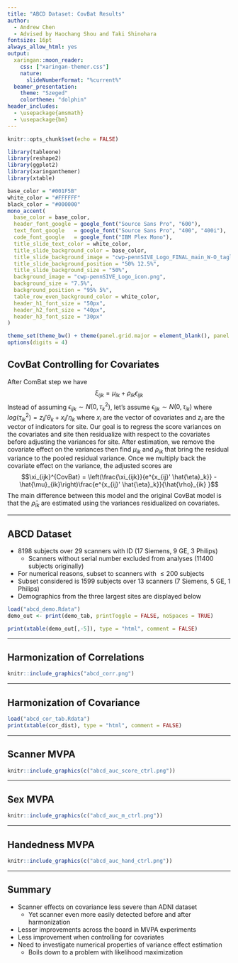 ```yaml
---
title: "ABCD Dataset: CovBat Results"
author:
  - Andrew Chen
  - Advised by Haochang Shou and Taki Shinohara
fontsize: 16pt
always_allow_html: yes
output:
  xaringan::moon_reader:
    css: ["xaringan-themer.css"]
    nature:
      slideNumberFormat: "%current%"
  beamer_presentation:
    theme: "Szeged"
    colortheme: "dolphin"
header_includes: 
  - \usepackage{amsmath}
  - \usepackage{bm}
---
```


```r
knitr::opts_chunk$set(echo = FALSE)

library(tableone)
library(reshape2)
library(ggplot2)
library(xaringanthemer)
library(xtable)

base_color = "#001F5B"
white_color = "#FFFFFF"
black_color = "#000000"
mono_accent(
  base_color = base_color,
  header_font_google = google_font("Source Sans Pro", "600"),
  text_font_google   = google_font("Source Sans Pro", "400", "400i"),
  code_font_google   = google_font("IBM Plex Mono"),
  title_slide_text_color = white_color,
  title_slide_background_color = base_color,
  title_slide_background_image = "cwp-pennSIVE_Logo_FINAL_main_W-O_tagline_horizontal-04.png",
  title_slide_background_position = "50% 12.5%",
  title_slide_background_size = "50%",
  background_image = "cwp-pennSIVE_Logo_icon.png",
  background_size = "7.5%",
  background_position = "95% 5%",
  table_row_even_background_color = white_color,
  header_h1_font_size = "50px",
  header_h2_font_size = "40px", 
  header_h3_font_size = "30px"
)

theme_set(theme_bw() + theme(panel.grid.major = element_blank(), panel.grid.minor = element_blank()))
options(digits = 4)
```

## CovBat Controlling for Covariates
After ComBat step we have
$$\xi_{ijk} = \mu_{ik} + \rho_{ik} \epsilon_{ijk}$$
Instead of assuming $\epsilon_{ijk} \sim N(0, \tau_{k}^2)$, let's assume $\epsilon_{ijk} \sim N(0, \tau_{ik})$ where $log(\tau_{ik}^2) = z_ij' \theta_k + x_ij' \eta_k$ where $x_i$ are the vector of covariates and $z_i$ are the vector of indicators for site. Our goal is to regress the score variances on the covariates and site then residualize with respect to the covariates before adjusting the variances for site. After estimation, we remove the covariate effect on the variances then find $\mu_{ik}$ and $\rho_{ik}$ that bring the residual variance to the pooled residual variance. Once we multiply back the covariate effect on the variance, the adjusted scores are
$$\xi_{ijk}^{CovBat} = \left(\frac{\xi_{ijk}}{e^{x_{ij}' \hat{\eta}_k}}  - \hat{\mu}_{ik}\right)\frac{e^{x_{ij}' \hat{\eta}_k}}{\hat{\rho}_{ik} }$$
The main difference between this model and the original CovBat model is that the $\hat{\rho}_{ik}$ are estimated using the variances residualized on covariates.

---

## ABCD Dataset
- 8198 subjects over 29 scanners with ID (17 Siemens, 9 GE, 3 Philips)
    - Scanners without serial number excluded from analyses (11400 subjects originally)
- For numerical reasons, subset to scanners with $\le 200$ subjects
- Subset considered is 1599 subjects over 13 scanners (7 Siemens, 5 GE, 1 Philips)
- Demographics from the three largest sites are displayed below

```r
load("abcd_demo.Rdata")
demo_out <- print(demo_tab, printToggle = FALSE, noSpaces = TRUE)
```

```r
print(xtable(demo_out[,-5]), type = "html", comment = FALSE)
```

---

## Harmonization of Correlations

```r
knitr::include_graphics("abcd_corr.png")
```

---

## Harmonization of Covariance

```r
load("abcd_cor_tab.Rdata")
print(xtable(cor_dist), type = "html", comment = FALSE)
```

---

## Scanner MVPA
```r
knitr::include_graphics(c("abcd_auc_score_ctrl.png"))
```

---

## Sex MVPA
```r
knitr::include_graphics(c("abcd_auc_m_ctrl.png"))
```

---

## Handedness MVPA
```r
knitr::include_graphics(c("abcd_auc_hand_ctrl.png"))
```

---

## Summary
- Scanner effects on covariance less severe than ADNI dataset
    - Yet scanner even more easily detected before and after harmonization
- Lesser improvements across the board in MVPA experiments
- Less improvement when controlling for covariates
- Need to investigate numerical properties of variance effect estimation
    - Boils down to a problem with likelihood maximization